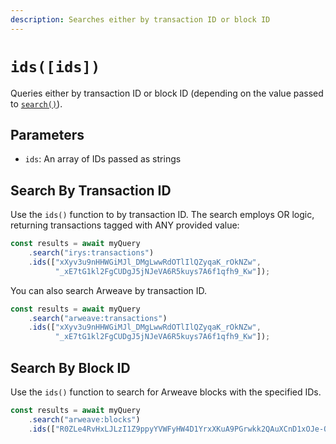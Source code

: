 ```yaml
---
description: Searches either by transaction ID or block ID
---
```



# `ids([ids])`

Queries either by transaction ID or block ID (depending on the value passed to [`search()`](./search)). 

## Parameters

- `ids`: An array of IDs passed as strings


## Search By **Transaction ID**

Use the `ids()` function to by transaction ID. The search employs OR logic, returning transactions tagged with ANY provided value:

```js
const results = await myQuery
	.search("irys:transactions")
	.ids(["xXyv3u9nHHWGiMJl_DMgLwwRdOTlIlQZyqaK_rOkNZw", 
	      "_xE7tG1kl2FgCUDgJ5jNJeVA6R5kuys7A6f1qfh9_Kw"]);
```

You can also search Arweave by transaction ID.

```js
const results = await myQuery
	.search("arweave:transactions")
	.ids(["xXyv3u9nHHWGiMJl_DMgLwwRdOTlIlQZyqaK_rOkNZw", 
	      "_xE7tG1kl2FgCUDgJ5jNJeVA6R5kuys7A6f1qfh9_Kw"]);
```

## Search By Block ID

Use the `ids()` function to search for Arweave blocks with the specified IDs.

```js
const results = await myQuery
	.search("arweave:blocks")
	.ids(["R0ZLe4RvHxLJLzI1Z9ppyYVWFyHW4D1YrxXKuA9PGrwkk2QAuXCnD1xOJe-QOz4l"])
```